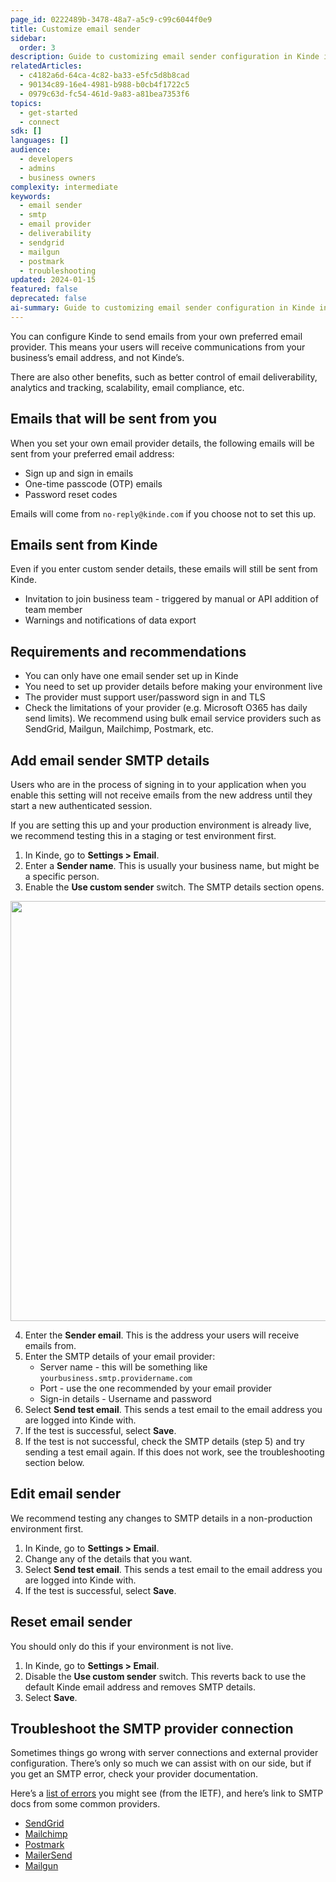 ```yaml
---
page_id: 0222489b-3478-48a7-a5c9-c99c6044f0e9
title: Customize email sender
sidebar:
  order: 3
description: Guide to customizing email sender configuration in Kinde including SMTP setup, email provider integration, and troubleshooting common issues.
relatedArticles:
  - c4182a6d-64ca-4c82-ba33-e5fc5d8b8cad
  - 90134c89-16e4-4981-b988-b0cb4f1722c5
  - 0979c63d-fc54-461d-9a83-a81bea7353f6
topics:
  - get-started
  - connect
sdk: []
languages: []
audience:
  - developers
  - admins
  - business owners
complexity: intermediate
keywords:
  - email sender
  - smtp
  - email provider
  - deliverability
  - sendgrid
  - mailgun
  - postmark
  - troubleshooting
updated: 2024-01-15
featured: false
deprecated: false
ai-summary: Guide to customizing email sender configuration in Kinde including SMTP setup, email provider integration, and troubleshooting common issues.
---
```


You can configure Kinde to send emails from your own preferred email provider. This means your users will receive communications from your business’s email address, and not Kinde’s.

There are also other benefits, such as better control of email deliverability, analytics and tracking, scalability, email compliance, etc.

## Emails that will be sent from you

When you set your own email provider details, the following emails will be sent from your preferred email address:

- Sign up and sign in emails
- One-time passcode (OTP) emails
- Password reset codes

Emails will come from `no-reply@kinde.com` if you choose not to set this up.

## Emails sent from Kinde

Even if you enter custom sender details, these emails will still be sent from Kinde.

- Invitation to join business team - triggered by manual or API addition of team member
- Warnings and notifications of data export

## Requirements and recommendations

- You can only have one email sender set up in Kinde
- You need to set up provider details before making your environment live
- The provider must support user/password sign in and TLS
- Check the limitations of your provider (e.g. Microsoft O365 has daily send limits). We recommend using bulk email service providers such as SendGrid, Mailgun, Mailchimp, Postmark, etc.

## Add email sender SMTP details

<Aside>

Users who are in the process of signing in to your application when you enable this setting will not receive emails from the new address until they start a new authenticated session.

</Aside>

If you are setting this up and your production environment is already live, we recommend testing this in a staging or test environment first.

1. In Kinde, go to **Settings > Email**.
2. Enter a **Sender name**. This is usually your business name, but might be a specific person.
3. Enable the **Use custom sender** switch. The SMTP details section opens.

<img
  src="https://imagedelivery.net/skPPZTHzSlcslvHjesZQcQ/d4c4b57d-9f1a-4b1c-638c-0a770c4fe400/public
  alt="
  width="672px"
  height="auto"
  fetchpriority="low"
  loading="lazy"
  decoding="async"
/>

4. Enter the **Sender email**. This is the address your users will receive emails from.
5. Enter the SMTP details of your email provider:
   - Server name - this will be something like `yourbusiness.smtp.providername.com`
   - Port - use the one recommended by your email provider
   - Sign-in details - Username and password
6. Select **Send test email**. This sends a test email to the email address you are logged into Kinde with.
7. If the test is successful, select **Save**.
8. If the test is not successful, check the SMTP details (step 5) and try sending a test email again. If this does not work, see the troubleshooting section below.

## Edit email sender

We recommend testing any changes to SMTP details in a non-production environment first.

1. In Kinde, go to **Settings > Email**.
2. Change any of the details that you want.
3. Select **Send test email**. This sends a test email to the email address you are logged into Kinde with.
4. If the test is successful, select **Save**.

## Reset email sender

You should only do this if your environment is not live.

1. In Kinde, go to **Settings > Email**.
2. Disable the **Use custom sender** switch. This reverts back to use the default Kinde email address and removes SMTP details.
3. Select **Save**.

## Troubleshoot the SMTP provider connection

Sometimes things go wrong with server connections and external provider configuration. There’s only so much we can assist with on our side, but if you get an SMTP error, check your provider documentation.

Here’s a [list of errors](https://datatracker.ietf.org/doc/html/rfc2821#section-4.2.3) you might see (from the IETF), and here’s link to SMTP docs from some common providers.

- [SendGrid](https://sendgrid.com/en-us/blog/smtp-server-response-codes-explained)
- [Mailchimp](https://mailchimp.com/developer/transactional/docs/smtp-integration/)
- [Postmark](https://postmarkapp.com/support/article/1114-what-are-smtp-codes-and-how-can-i-troubleshoot-them)
- [MailerSend](https://www.mailersend.com/blog/smtp-codes)
- [Mailgun](https://documentation.mailgun.com/docs/mailgun/user-manual/sending-messages)
